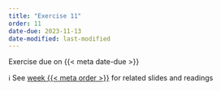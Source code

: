 ```yaml
---
title: "Exercise 11"
order: 11
date-due: 2023-11-13
date-modified: last-modified
---
```


::: {.callout-important appearance="minimal"}
Exercise due on {{< meta date-due >}}
:::

ℹ️ See [week {{< meta order >}}](https://bldgspatialdata.github.io/website/weeks/week_{{< meta order >}}.html) for related slides and readings
